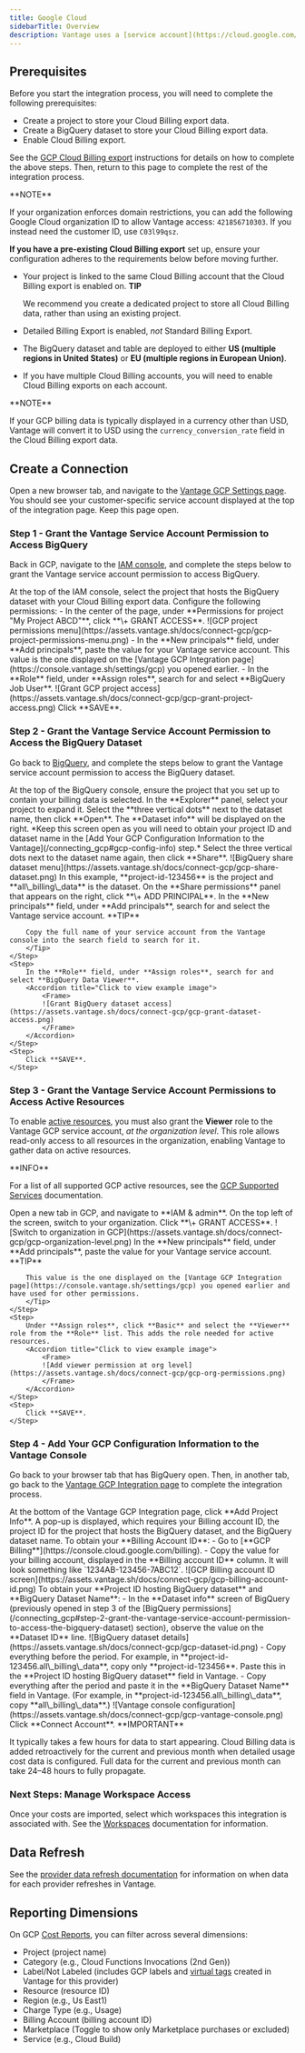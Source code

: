 ```yaml
---
title: Google Cloud
sidebarTitle: Overview
description: Vantage uses a [service account](https://cloud.google.com/iam/docs/service-accounts) to integrate with your GCP account. The service account is generated on a per-customer basis. Vantage requests extremely basic and limited permissions for GCP. During the integration process, you will grant the service account access *only* to the specific BigQuery dataset that contains your billing data.
---
```


## Prerequisites

Before you start the integration process, you will need to complete the following prerequisites:

- Create a project to store your Cloud Billing export data.
- Create a BigQuery dataset to store your Cloud Billing export data.
- Enable Cloud Billing export.

See the [GCP Cloud Billing export](/enabling_gcp_billing_export/) instructions for details on how to complete the above steps. Then, return to this page to complete the rest of the integration process.

<Info>
**NOTE**

If your organization enforces domain restrictions, you can add the following Google Cloud organization ID to allow Vantage access: `421856710303`. If you instead need the customer ID, use `C03l99qsz`.
</Info>

**If you have a pre-existing Cloud Billing export** set up, ensure your configuration adheres to the requirements below before moving further.

- Your project is linked to the same Cloud Billing account that the Cloud Billing export is enabled on.
	<Tip>
    **TIP**

	We recommend you create a dedicated project to store all Cloud Billing data, rather than using an existing project.
	</Tip>
- Detailed Billing Export is enabled, *not* Standard Billing Export.
- The BigQuery dataset and table are deployed to either **US (multiple regions in United States)** or **EU (multiple regions in European Union)**.
- If you have multiple Cloud Billing accounts, you will need to enable Cloud Billing exports on each account.

<Info>
**NOTE**

If your GCP billing data is typically displayed in a currency other than USD, Vantage will convert it to USD using the `currency_conversion_rate` field in the Cloud Billing export data.
</Info>

## Create a Connection

Open a new browser tab, and navigate to the [Vantage GCP Settings page](https://console.vantage.sh/settings/gcp). You should see your customer-specific service account displayed at the top of the integration page. Keep this page open.

### Step 1 - Grant the Vantage Service Account Permission to Access BigQuery

Back in GCP, navigate to the [IAM console](https://console.cloud.google.com/iam-admin/iam), and complete the steps below to grant the Vantage service account permission to access BigQuery.

<Steps>
    <Step>
    At the top of the IAM console, select the project that hosts the BigQuery dataset with your Cloud Billing export data.
    </Step>
    <Step>
    Configure the following permissions:
	- In the center of the page, under **Permissions for project "My Project ABCD"**, click **\+ GRANT ACCESS**.
        <Accordion title="Click to view example image">
            <Frame>
            ![GCP project permissions menu](https://assets.vantage.sh/docs/connect-gcp/gcp-project-permissions-menu.png)
            </Frame>
        </Accordion>
	- In the **New principals** field, under **Add principals**, paste the value for your Vantage service account. This value is the one displayed on the [Vantage GCP Integration page](https://console.vantage.sh/settings/gcp) you opened earlier.
	- In the **Role** field, under **Assign roles**, search for and select **BigQuery Job User**.
        <Accordion title="Click to view example image">
            <Frame>
            ![Grant GCP project access](https://assets.vantage.sh/docs/connect-gcp/gcp-grant-project-access.png)
            </Frame>
        </Accordion>
    </Step>
    <Step>
    Click **SAVE**.
    </Step>
</Steps>

### Step 2 - Grant the Vantage Service Account Permission to Access the BigQuery Dataset

Go back to [BigQuery](https://console.cloud.google.com/bigquery), and complete the steps below to grant the Vantage service account permission to access the BigQuery dataset.

<Steps>
    <Step>
        At the top of the BigQuery console, ensure the project that you set up to contain your billing data is selected.
    </Step>
    <Step>
        In the **Explorer** panel, select your project to expand it.
    </Step>
    <Step>
        Select the **three vertical dots** next to the dataset name, then click **Open**. The **Dataset info** will be displayed on the right. *Keep this screen open as you will need to obtain your project ID and dataset name in the [Add Your GCP Configuration Information to the Vantage](/connecting_gcp#gcp-config-info) step.*
    </Step>
    <Step>
        Select the three vertical dots next to the dataset name again, then click **Share**.
        <Accordion title="Click to view example image">
            <Frame>
            ![BigQuery share dataset menu](https://assets.vantage.sh/docs/connect-gcp/gcp-share-dataset.png)
            </Frame>
        </Accordion>
        In this example, **project-id-123456** is the project and **all\_billing\_data** is the dataset.
    </Step>
    <Step>
    On the **Share permissions** panel that appears on the right, click **\+ ADD PRINCIPAL**.
    </Step>
    <Step>
        In the **New principals** field, under **Add principals**, search for and select the Vantage service account.
        <Tip>
        **TIP**

        Copy the full name of your service account from the Vantage console into the search field to search for it.
        </Tip>
    </Step>
    <Step>
        In the **Role** field, under **Assign roles**, search for and select **BigQuery Data Viewer**.
        <Accordion title="Click to view example image">
            <Frame>
            ![Grant BigQuery dataset access](https://assets.vantage.sh/docs/connect-gcp/gcp-grant-dataset-access.png)
            </Frame>
        </Accordion>
    </Step>
    <Step>
        Click **SAVE**.
    </Step>
</Steps>

### Step 3 - Grant the Vantage Service Account Permissions to Access Active Resources

To enable [active resources](/active_resources), you must also grant the **Viewer** role to the Vantage GCP service account, *at the organization level*. This role allows read-only access to all resources in the organization, enabling Vantage to gather data on active resources.

<Note>
**INFO**

For a list of all supported GCP active resources, see the [GCP Supported Services](/gcp_supported_services) documentation.
</Note>

<Steps>
    <Step>
        Open a new tab in GCP, and navigate to **IAM & admin**.
    </Step>
    <Step>
        On the top left of the screen, switch to your organization.
    </Step>
    <Step>
        Click **\+ GRANT ACCESS**.
        <Accordion title="Click to view example image">
            <Frame>
            ![Switch to organization in GCP](https://assets.vantage.sh/docs/connect-gcp/gcp-organization-level.png)
            </Frame>
        </Accordion>
    </Step>
    <Step>
        In the **New principals** field, under **Add principals**, paste the value for your Vantage service account.
        <Tip>
        **TIP**

        This value is the one displayed on the [Vantage GCP Integration page](https://console.vantage.sh/settings/gcp) you opened earlier and have used for other permissions.
        </Tip>
    </Step>
    <Step>
        Under **Assign roles**, click **Basic** and select the **Viewer** role from the **Role** list. This adds the role needed for active resources.
        <Accordion title="Click to view example image">
            <Frame>
            ![Add viewer permission at org level](https://assets.vantage.sh/docs/connect-gcp/gcp-org-permissions.png)
            </Frame>
        </Accordion>
    </Step>
    <Step>
        Click **SAVE**.
    </Step>
</Steps>


### Step 4 - Add Your GCP Configuration Information to the Vantage Console

Go back to your browser tab that has BigQuery open. Then, in another tab, go back to the [Vantage GCP Integration page](https://console.vantage.sh/settings/gcp) to complete the integration process.

<Steps>
    <Step>
        At the bottom of the Vantage GCP Integration page, click **Add Project Info**. A pop-up is displayed, which requires your Billing account ID, the project ID for the project that hosts the BigQuery dataset, and the BigQuery dataset name.
    </Step>
    <Step>
        To obtain your **Billing Account ID**:
        - Go to [**GCP Billing**](https://console.cloud.google.com/billing).
        - Copy the value for your billing account, displayed in the **Billing account ID** column. It will look something like `1234AB-123456-7ABC12`.
        <Accordion title="Click to view example image">
            <Frame>
            ![GCP Billing account ID screen](https://assets.vantage.sh/docs/connect-gcp/gcp-billing-account-id.png)
            </Frame>
        </Accordion>
    </Step>
    <Step>
        To obtain your **Project ID hosting BigQuery dataset** and **BigQuery Dataset Name**:
        - In the **Dataset info** screen of BigQuery (previously opened in step 3 of the [BigQuery permissions](/connecting_gcp#step-2-grant-the-vantage-service-account-permission-to-access-the-bigquery-dataset) section), observe the value on the **Dataset ID** line.
            <Accordion title="Click to view example image">
                <Frame>
                ![BigQuery dataset details](https://assets.vantage.sh/docs/connect-gcp/gcp-dataset-id.png)
                </Frame>
            </Accordion>
        - Copy everything before the period. For example, in **project-id-123456.all\_billing\_data**, copy only **project-id-123456**. Paste this in the **Project ID hosting BigQuery dataset** field in Vantage.
        - Copy everything after the period and paste it in the **BigQuery Dataset Name** field in Vantage. (For example, in **project-id-123456.all\_billing\_data**, copy **all\_billing\_data**.)
        <Accordion title="Click to view example image">
            <Frame>
            ![Vantage console configuration](https://assets.vantage.sh/docs/connect-gcp/gcp-vantage-console.png)
            </Frame>
        </Accordion>
    </Step>
    <Step>
        Click **Connect Account**.
    </Step>
</Steps>


<Warning>
**IMPORTANT**

It typically takes a few hours for data to start appearing. Cloud Billing data is added retroactively for the current and previous month when detailed usage cost data is configured. Full data for the current and previous month can take 24–48 hours to fully propagate.
</Warning>


### Next Steps: Manage Workspace Access

Once your costs are imported, select which workspaces this integration is associated with. See the [Workspaces](/workspaces#manage-workspace-provider-integrations) documentation for information.

## Data Refresh

See the [provider data refresh documentation](/provider_data_refresh) for information on when data for each provider refreshes in Vantage.

## Reporting Dimensions

On GCP [Cost Reports](/cost_reports), you can filter across several dimensions:

- Project (project name)
- Category (e.g., Cloud Functions Invocations (2nd Gen))
- Label/Not Labeled (includes GCP labels and [virtual tags](/tagging) created in Vantage for this provider)
- Resource (resource ID)
- Region (e.g., Us East1)
- Charge Type (e.g., Usage)
- Billing Account (billing account ID)
- Marketplace (Toggle to show only Marketplace purchases or excluded)
- Service (e.g., Cloud Build)
